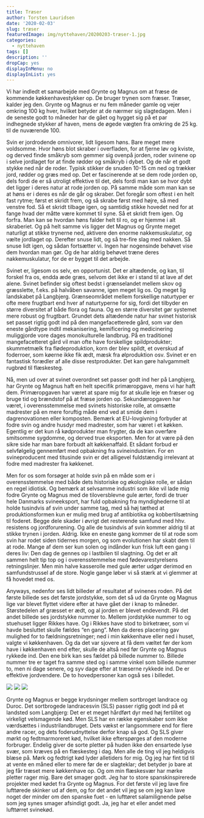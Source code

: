```yaml
---
title: Træser
author: Torsten Lauridsen
date: '2020-02-03'
slug: træser
featuredImage: img/nyttehaven/20200203-træser-1.jpg
categories:
  - nyttehaven
tags: []
description: ''
dropCap: yes
displayInMenu: no
displayInList: yes
---
```




Vi har indledt et samarbejde med Grynte og Magnus om at fræse de kommende køkkenhavestykker op. De bruger trynen som fræser. Træser, kalder jeg den. Grynte og Magnus er nu fem måneder gamle og vejer omkring 100 kg hver, hvilket betyder at de nærmer sig slagtedagen. Men i de seneste godt to måneder har de gået og hygget sig på et par indhegnede stykker af haven, mens de øgede vægten fra omkring de 25 kg. til de nuværende 100.

Svin er jordrodende omnivorer, lidt ligesom høns. Bare meget mere voldsomme. Hvor høns blot skraber i overfladen, for at fjerne løv og kviste, og derved finde småkryb som gemmer sig ovenpå jorden, roder svinene op i selve jordlaget for at finde rødder og småkryb i dybet. Og de når et godt stykke ned når de roder. Typisk stikker de snuden 10-15 cm ned og trækker jord, rødder og græs med op. Det er fascinerende at se dem rode jorden op, dels fordi de er så utroligt effektive til det, dels fordi man kan se hvor dybt det ligger i deres natur at rode jorden op. På samme måde som man kan se at høns er i deres es når de går og skraber. Det foregår som oftest i en helt fast rytme; først et skridt frem, og så skrabe først med højre, så med venstre fod. Så et skridt tilbage igen, og samtidig stikke hovedet ned for at fange hvad der måtte være kommet til syne. Så et skridt frem igen. Og forfra. Man kan se hvordan høns falder helt til ro, og er hjemme i alt skraberiet. Og på helt samme vis ligger det Magnus og Grynte meget naturligt at stikke trynerne ned, aktivere den enorme nakkemuskulatur, og vælte jordlaget op. Derefter snuse lidt, og så tre-fire slag med nakken. Så snuse lidt igen, og sådan fortsætter vi. Ingen har nogensinde behøvet vise dem hvordan man gør. Og de har aldrig behøvet træne deres nakkemuskulatur, for de er bygget til det arbejde.

Svinet er, ligesom os selv, en opportunist. Det er altædende, og kan, til forskel fra os, endda æde græs, selvom det ikke er i stand til at lave af det alene. Svinet befinder sig oftest bedst i grænselandet mellem skov og græsslette, f.eks. på halvåben savanne, igen meget lig os. Og meget lig landskabet på Langbjerg. Grænseområdet mellem forskellige naturtyper er ofte mere frugtbart end hver af naturtyperne for sig, fordi det tilbyder en større diversitet af både flora og fauna. Og en større diversitet gør systemet mere robust og frugtbart. Grundet dets altædende natur har svinet historisk set passet rigtig godt ind på den mangefacetterede gård, som var den eneste gårdtype indtil mekanisering, kemificering og medicinering muliggjorde vore dages monokulturelle landbrug. På en traditionel mangefacetteret gård vil man ofte have forskellige spildprodukter; skummetmælk fra flødeproduktion, korn der blev spildt, et overskud af foderroer, som køerne ikke fik ædt, mæsk fra ølproduktion osv. Svinet er en fantastisk forædler af alle disse restprodukter. Det kan gøre halvgammelt rugbrød til flæskesteg.

Nå, men ud over at svinet overordnet set passer godt ind her på Langbjerg, har Grynte og Magnus haft en helt specifik primæropgave, mens vi har haft dem. Primæropgaven har været at spare mig for at skulle leje en fræser og bruge tid og brændstof på at fræse jorden op. Sekundæropgaven har været, i overensstemmelse med svinets historiske rolle, at omsætte madrester på en mere foruftig måde end ved at smide dem i dagrenovationen eller komposten. Bemærk at EU-lovgivning forbyder at fodre svin og andre husdyr med madrester, som har været i et køkken. Egentlig er det kun rå kødprodukter man frygter, da de kan overføre smitsomme sygdomme, og derved true eksporten. Men for at være på den sikre side har man bare forbudt alt køkkenaffald. Et sådant forbud er selvfølgelig gennemført med opbakning fra svineindustrien. For en svineproducent med titusinde svin er det alligevel fuldstændig irrelevant at fodre med madrester fra køkkenet.

Men for os som forsøger at holde svin på en måde som er i overensstemmelse med både dets historiske og økologiske rolle, er sådan en regel idiotisk. Og bemærk at selvsamme industri som ikke vil lade mig fodre Grynte og Magnus med de tiloversblevne gule ærter, fordi de truer hele Danmarks svineeksport, har fuld opbakning fra myndighederne til at holde tusindvis af svin under samme tag, med så høj tæthed at produktionsformen kun er mulig med brug af antibiotika og kobbertilsætning til foderet. Begge dele skader i øvrigt det resterende samfund med hhv. resistens og jordforurening. Og alle de tusindvis af svin kommer aldrig til at stikke trynen i jorden. Aldrig. Ikke en eneste gang kommer de til at rode som svin har rodet siden tidernes morgen, og som evolutionen har skabt dem til at rode. Mange af dem ser kun solen og indånder kun frisk luft een gang i deres liv: Den dag de gennes op i lastbilen til slagtning. Og det er alt sammen helt tip top og i overensstemmelse med fødevarestyrelsens retningslinjer. Men min halve kasserolle med gule ærter udgør derimod en samfundstrussel af de store. Nogle gange løber vi så stærk at vi glemmer at få hovedet med os.

Anyways, nedenfor ses lidt billeder af resultatet af svinenes roden. På det første billede ses det første jordstykke, som det så ud da Grynte og Magnus lige var blevet flyttet videre efter at have gået der i knap to måneder. Størstedelen af græsset er ædt, og al jorden er blevet endevendt. På det andet billede ses jordstykke nummer to. Mellem jordstykke nummer to og stuehuset ligger Rikkes have. Og i Rikkes have stod to birketræer, som vi havde besluttet skulle fældes "en gang". Men da deres placering gav mulighed for to fældningsretninger; ned i min køkkenhave eller ned i huset, valgte vi køkkenhaven. Og da det var sjovere at få dem væltet før der kom have i køkkenhaven end efter, skulle de altså ned før Grynte og Magnus rykkede ind. Den ene birk kan ses fældet på billede nummer to. Billede nummer tre er taget fra samme sted og i samme vinkel som billede nummer to, men ni dage senere, og syv dage efter at træserne rykkede ind. De er effektive jordvendere. De to hovedpersoner kan også ses i billedet.

![](/img/nyttehaven/20200203-træser-2.jpg)
![](/img/nyttehaven/20200203-træser-3.jpg)
![](/img/nyttehaven/20200203-træser-4.jpg)

Grynte og Magnus er begge krydsninger mellem sortbroget landrace og Duroc. Det sortbrogede landracesvin (SLS) passer rigtig godt ind på et landsted som Langbjerg: Det er et meget hårdført dyr med høj fertilitet og virkeligt velsmagende kød. Men SLS har en række egenskaber som ikke værdsættes i industrilandbruget. Dets vækst er langsommere end for flere andre racer, og dets foderudnyttelse derfor knap så god. Og SLS giver mørkt og fedtmarmoreret kød, hvilket ikke efterspørges af den moderne forbruger. Endelig giver de sorte pletter på huden ikke den ensartede lyse svær, som kræves på en flæskesteg i dag. Men alle de ting vil jeg heldigvis blæse på. Mørk og fedtrigt kød lyder alletiders for mig. Og jeg har fint tid til at vente en måned eller to mere før de er slagteklar; det betyder jo bare at jeg får træset mere køkkenhave op. Og om min flæskesvær har mørke pletter rager mig. Bare det smager godt. Jeg har to store spanskinspirerede projekter med kødet fra Grynte og Magnus. For det første vil jeg lave fire lufttørede skinker ud af dem, og for det andet vil jeg se om jeg kan lave noget der minder om den spanske fuet - en lufttøret salamilignende pølse som jeg synes smager afsindigt godt. Ja, jeg har et eller andet med lufttørret svinekød.
